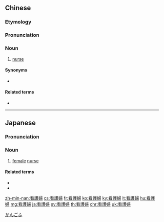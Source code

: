 {{also|看护妇}}
==Chinese==
{{zh-forms|s=看护妇|type=21}}

===Etymology===
{{bor|zh|ja|-|}} {{ja-r|看護婦|かんごふ}}

===Pronunciation===
{{zh-pron
|m=kānhùfù
|c=hon1 wu6 fu5
|mn=khàn-hō͘-hū
|cat=n
}}

===Noun===
{{zh-noun}}

# {{lb|zh|chiefly|Min Nan}} [[nurse]]

====Synonyms====
* {{zh-l|護士}}

====Related terms====
* {{zh-l|看護學}}

----

==Japanese==
{{ja-kanjitab|かん|ご|ふ|yomi=on}}

===Pronunciation===
{{ja-pron|かんごふ|y=o}}

===Noun===
{{ja-noun|かんごふ}}

# {{lb|ja|medicine|sort=かんごふ}} [[female]] [[nurse]]

====Related terms====
* {{l|ja|看護師}}
* {{l|ja|看護士}}

[[Category:ja:Healthcare occupations|かんごふ]]

[[zh-min-nan:看護婦]]
[[cs:看護婦]]
[[fr:看護婦]]
[[ko:看護婦]]
[[ky:看護婦]]
[[lt:看護婦]]
[[hu:看護婦]]
[[mg:看護婦]]
[[ja:看護婦]]
[[sv:看護婦]]
[[th:看護婦]]
[[chr:看護婦]]
[[uk:看護婦]]
